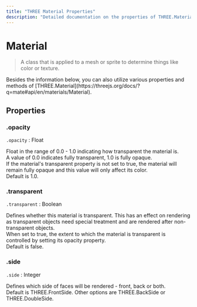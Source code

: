 ```yaml
---
title: "THREE Material Properties"
description: "Detailed documentation on the properties of THREE.Material in Redbrick Studios."
---
```


# Material

> A class that is applied to a mesh or sprite to determine things like color or texture.

<Callout type="info">
    Besides the information below, you can also utilize various properties and methods of [THREE.Material](https://threejs.org/docs/?q=mate#api/en/materials/Material).
</Callout>

## Properties

### .opacity

`.opacity` : Float

Float in the range of 0.0 - 1.0 indicating how transparent the material is.  
A value of 0.0 indicates fully transparent, 1.0 is fully opaque.  
If the material's transparent property is not set to true, the material will remain fully opaque and this value will only affect its color.  
Default is 1.0.

### .transparent

`.transparent` : Boolean

Defines whether this material is transparent. This has an effect on rendering as transparent objects need special treatment and are rendered after non-transparent objects.  
When set to true, the extent to which the material is transparent is controlled by setting its opacity property.  
Default is false.

### .side

`.side` : Integer

Defines which side of faces will be rendered - front, back or both.  
Default is THREE.FrontSide. Other options are THREE.BackSide or THREE.DoubleSide.
